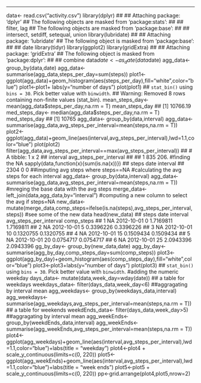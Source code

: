 ---
data<- read.csv("activity.csv")
library(dplyr)
## 
## Attaching package: 'dplyr'
## The following objects are masked from 'package:stats':
## 
##     filter, lag
## The following objects are masked from 'package:base':
## 
##     intersect, setdiff, setequal, union
library(lubridate)
## 
## Attaching package: 'lubridate'
## The following object is masked from 'package:base':
## 
##     date
library(tidyr)
library(ggplot2)
library(gridExtra)
## 
## Attaching package: 'gridExtra'
## The following object is masked from 'package:dplyr':
## 
##     combine
data$date<-as_date(data$date)
agg_data<- group_by(data,date)
agg_data<- summarise(agg_data,steps_per_day=sum(steps))
plot1<- ggplot(agg_data)+geom_histogram(aes(steps_per_day),fill="white",color="blue")
plot1<-plot1+ labs(y="number of days")
plot(plot1)
## `stat_bin()` using `bins = 30`. Pick better value with `binwidth`.
## Warning: Removed 8 rows containing non-finite values (stat_bin).
mean_steps_day<-mean(agg_data$steps_per_day,na.rm = T)
mean_steps_day
## [1] 10766.19
med_steps_day<- median(agg_data$steps_per_day,na.rm = T)
med_steps_day
## [1] 10765
agg_data<- group_by(data,interval)
agg_data<- summarise(agg_data,avg_steps_per_interval=mean(steps,na.rm = T))
plot2<-ggplot(agg_data)+geom_line(aes(interval,avg_steps_per_interval),lwd=1.1,color="blue")
plot(plot2)
filter(agg_data,avg_steps_per_interval==max(avg_steps_per_interval))
## # A tibble: 1 x 2
##   interval avg_steps_per_interval
##      <int>                  <dbl>
## 1      835                   206.
#finding the NA
sapply(data,function(x){sum(is.na(x))})
##    steps     date interval 
##     2304        0        0
##imputing avg steps where steps==NA
#calculating the avg steps for each interval
agg_data<- group_by(data,interval)
agg_data<- summarise(agg_data,avg_steps_per_interval=mean(steps,na.rm = T))
#mreging the base data with the avg steps
merge_data<- left_join(data,agg_data,by="interval")
#computing a new column to select the avg if steps=NA
new_data<- mutate(merge_data,comp_steps=ifelse(is.na(steps),avg_steps_per_interval,steps))
#see some of the new data
head(new_data)
##   steps       date interval avg_steps_per_interval comp_steps
## 1    NA 2012-10-01        0              1.7169811  1.7169811
## 2    NA 2012-10-01        5              0.3396226  0.3396226
## 3    NA 2012-10-01       10              0.1320755  0.1320755
## 4    NA 2012-10-01       15              0.1509434  0.1509434
## 5    NA 2012-10-01       20              0.0754717  0.0754717
## 6    NA 2012-10-01       25              2.0943396  2.0943396
gg_by_day<- group_by(new_data,date)
agg_by_day<-summarise(agg_by_day,comp_steps_day=sum(comp_steps))
plot3<- ggplot(agg_by_day)+geom_histogram(aes(comp_steps_day),fill="white",color="blue")
plot3<-plot3+labs(y="number of days")
plot(plot3)
## `stat_bin()` using `bins = 30`. Pick better value with `binwidth`.
#adding the numeric weekday
days_data<- mutate(data,week_day=wday(date))
## a table for weekdays
weekdays_data<- filter(days_data,week_day<6)
##aggragating by interval mean
agg_weekdays<- group_by(weekdays_data,interval)
agg_weekdays<- summarise(agg_weekdays,avg_steps_per_interval=mean(steps,na.rm = T))
## a table for weekends
weekdEnds_data<- filter(days_data,week_day>5)
##aggragating by interval mean
agg_weekEnds<- group_by(weekdEnds_data,interval)
agg_weekEnds<- summarise(agg_weekEnds,avg_steps_per_interval=mean(steps,na.rm = T))
plot4<-ggplot(agg_weekdays)+geom_line(aes(interval,avg_steps_per_interval),lwd=1.1,color="blue")+labs(title = "weekday")
plot4<-plot4 + scale_y_continuous(limits=c(0, 220))
plot5<-ggplot(agg_weekEnds)+geom_line(aes(interval,avg_steps_per_interval),lwd=1.1,color="blue")+labs(title = "week ends")
plot5<-plot5 + scale_y_continuous(limits=c(0, 220))
pp<-grid.arrange(plot4,plot5,nrow=2)
